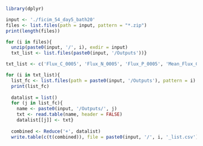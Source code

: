 ```r
library(dplyr)

input <- './ficim_54_day5_bath20'
files <- list.files(path = input, pattern = "*.zip")
print(length(files))

for (i in files){
  unzip(paste0(input, '/', i), exdir = input)
  txt_list <- list.files(paste0(input, '/Outputs'))}

txt_list <- c('Flux_C_0005', 'Flux_N_0005', 'Flux_P_0005', 'Mean_Flux_C', 'Mean_Flux_N', 'Mean_Flux_P') 

for (i in txt_list){
  list_fc <- list.files(path = paste0(input, '/Outputs'), pattern = i)
  print(list_fc)
  
  datalist = list()
  for (j in list_fc){
    name <- paste0(input, '/Outputs/', j)
    txt <- read.table(name, header = FALSE)
    datalist[[j]] <- txt}
  
  combined <- Reduce('+', datalist)
  write.table(c(t(combined)), file = paste0(input, '/', i, '_list.csv'), row.names=FALSE, col.names=FALSE, sep=",")}
```

